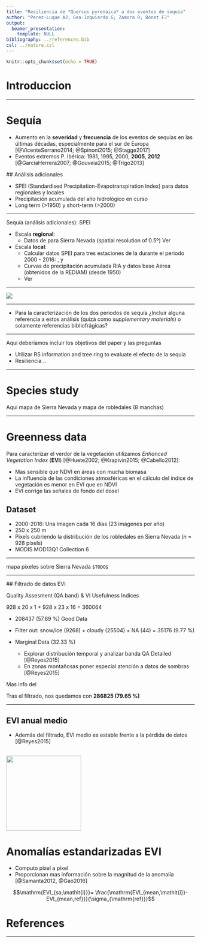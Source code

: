 ```yaml
---
title: "Resiliencia de *Quercus pyrenaica* a dos eventos de sequía"
author: "Perez-Luque AJ; Gea-Izquierdo G; Zamora R; Bonet FJ"
output: 
  beamer_presentation: 
    template: NULL 
bibliography: ../references.bib
csl: ../nature.csl
---
```


```r
knitr::opts_chunk$set(echo = TRUE)
```

# Introduccion 

--- 

# Sequía

- Aumento en la **severidad** y **frecuencia** de los eventos de sequías en las últimas décadas, especialmente para el sur de Europa [@VicenteSerrano2014; @Spinoni2015; @Stagge2017]
- Eventos extremos P. Ibérica: 1981, 1995, 2000, **2005**, **2012**  [@GarciaHerrera2007; @Gouveia2015; @Trigo2013]

## Análisis adicionales
 
- SPEI (Standardised Precipitation-Evapotranspiration Index) para datos regionales y locales
- Precipitación acumulada del año hidrológico en curso 
- Long term (>1950) y short-term (>2000)

--- 

Sequía (análisis adicionales): SPEI 

- Escala **regional**:
    - Datos de [\textcolor{blue}{SPEI Global Drought Monitor}](http://sac.csic.es/spei/database.html) para Sierra Nevada (spatial resolution of 0.5º) Ver [\textcolor{blue}{esto}](https://github.com/ajpelu/qpyr_resilience/blob/master/analysis/drought/explore_drought_spei_regional.md) 

- Escala **local**:
    - Calcular datos SPEI para tres estaciones de la [\textcolor{blue}{red RIA}](http://www.juntadeandalucia.es/agriculturaypesca/ifapa/ria/servlet/FrontController) durante el periodo 2000 - 2016: [\textcolor{blue}{Cadiar}](http://www.juntadeandalucia.es/agriculturaypesca/ifapa/ria/servlet/FrontController?action=Static&url=coordenadas.jsp&c_provincia=18&c_estacion=7), [\textcolor{blue}{Padul}](http://www.juntadeandalucia.es/agriculturaypesca/ifapa/ria/servlet/FrontController?action=Static&url=coordenadas.jsp&c_provincia=18&c_estacion=10) y [\textcolor{blue}{Jerez del Marquesado}](http://www.juntadeandalucia.es/agriculturaypesca/ifapa/ria/servlet/FrontController?action=Static&url=coordenadas.jsp&c_provincia=18&c_estacion=6)
    - Curvas de precipitación acumulada RIA y datos base Aérea (obtenidos de la REDIAM) (desde 1950) 
    - Ver [\textcolor{blue}{flexdashboard drought}](https://rawgit.com/ajpelu/qpyr_dendro/master/analysis/drought/drought_dashboard.html) 
    
--- 

![](../analysis/drought/explore_drought_spei_regional_files/figure-markdown_github/plot_spei1970-1.png)

---

- Para la caracterización de los dos periodos de sequía ¿Incluir alguna referencia a estos análisis (quizá como *supplementary materials*) o solamente referencias bibliofrágicas?

--- 

Aquí deberíamos incluir los objetivos del paper y las preguntas 

* Utilizar RS information and tree ring to evaluate el efecto de la sequía
* Resiliencia ..

--- 

# Species study 

Aquí mapa de Sierra Nevada y mapa de robledales (8 manchas)

---

# Greenness data 

Para caracterizar el verdor de la vegetación utilizamos *Enhanced Vegetation Index* (**EVI**) [@Huete2002; @Krapivin2015; @Cabello2012]:

  * Mas sensible que NDVI en áreas con mucha biomasa
  * La influencia de las condiciones atmosféricas en el cálculo del índice de vegetación es menor en EVI que en NDVI
  * EVI corrige las señales de fondo del dosel


## Dataset 
* 2000-2016: Una imagen cada 16 días (23 imágenes por año) 
* 250 x 250 m 
* Pixels cubriendo la distribución de los robledales en Sierra Nevada (*n* = 928 pixels) 
* MODIS MOD13Q1 Collection 6 

--- 

mapa pixeles sobre Sierra Nevada 
`$TODO$`


--- 

## Filtrado de datos EVI 

Quality Assesment (QA band) & VI Usefulness Indices 
 

928 x 20 x 1 + 928 x 23 x 16 = 360064

* 208437 (57.89 %) Good Data 
* Filter out: snow/ice (9268) + cloudy (25504) + NA (44) = 35176 (9.77 %)
* Marginal Data (32.33 %)
    
    * Explorar distribución temporal y analizar banda QA Detailed [@Reyes2015] 
    * En zonas montañosas poner especial atención a datos de sombras [@Reyes2015] 
  
Mas info del [\textcolor{blue}{filtrado de datos}](https://github.com/ajpelu/qpyr_dendro/blob/master/analysis/prepare_modis_qa.md) 
  
  
Tras el filtrado, nos quedamos con **286825 (79.65 %)**

--- 

## EVI anual medio 

* Además del filtrado, EVI medio es estable frente a la pérdida de datos [@Reyes2015]

![](../analysis/prepare_modis_qa_files/figure-markdown_github/correlation_evi-1.png){height=200px}
--- 
# Anomalías estandarizadas EVI

* Computo pixel a pixel 
* Proporcionan mas información sobre la magnitud de la anomalía [@Samanta2012, @Gao2016]

$$\mathrm{EVI_{sa,\mathit{i}}}= \frac{\mathrm{EVI_{mean,\mathit{i}}-EVI_{mean,ref}}}{\sigma_{\mathrm{ref}}}$$ 









# References 

--- 

